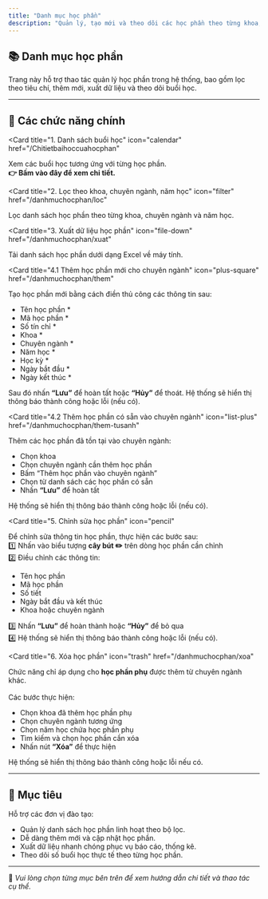```yaml
---
title: "Danh mục học phần"
description: "Quản lý, tạo mới và theo dõi các học phần theo từng khoa, chuyên ngành và năm học trong hệ thống FMedu."
---
```


## 📚 Danh mục học phần

Trang này hỗ trợ thao tác quản lý học phần trong hệ thống, bao gồm lọc theo tiêu chí, thêm mới, xuất dữ liệu và theo dõi buổi học.

---

## 📌 Các chức năng chính

<CardGroup cols="2">

<Card
  title="1. Danh sách buổi học"
  icon="calendar"
  href="/Chitietbaihoccuahocphan"
>
  Xem các buổi học tương ứng với từng học phần.
<br />
  <b>👉 Bấm vào đây để xem chi tiết.</b>
</Card>

<Card
  title="2. Lọc theo khoa, chuyên ngành, năm học"
  icon="filter"
  href="/danhmuchocphan/loc"
>
  Lọc danh sách học phần theo từng khoa, chuyên ngành và năm học.
</Card>

<Card
  title="3. Xuất dữ liệu học phần"
  icon="file-down"
  href="/danhmuchocphan/xuat"
>
  Tải danh sách học phần dưới dạng Excel về máy tính.
</Card>

</CardGroup>

<CardGroup cols="2">

<Card
  title="4.1 Thêm học phần mới cho chuyên ngành"
  icon="plus-square"
  href="/danhmuchocphan/them"
>
  Tạo học phần mới bằng cách điền thủ công các thông tin sau:
  <ul style={{ paddingLeft: "1rem", marginTop: "0.25rem" }}>
    <li>Tên học phần *</li>
    <li>Mã học phần *</li>
    <li>Số tín chỉ *</li>
    <li>Khoa *</li>
    <li>Chuyên ngành *</li>
    <li>Năm học *</li>
    <li>Học kỳ *</li>
    <li>Ngày bắt đầu *</li>
    <li>Ngày kết thúc *</li>
  </ul>
  Sau đó nhấn <b>“Lưu”</b> để hoàn tất hoặc <b>“Hủy”</b> để thoát.  
  Hệ thống sẽ hiển thị thông báo thành công hoặc lỗi (nếu có). 
</Card>

<Card
  title="4.2 Thêm học phần có sẵn vào chuyên ngành"
  icon="list-plus"
  href="/danhmuchocphan/them-tusanh"
>
  Thêm các học phần đã tồn tại vào chuyên ngành:
  <ul style={{ paddingLeft: "1rem", marginTop: "0.25rem" }}>
    <li>Chọn khoa</li>
    <li>Chọn chuyên ngành cần thêm học phần</li>
    <li>Bấm “Thêm học phần vào chuyên ngành”</li>
    <li>Chọn từ danh sách các học phần có sẵn</li>
    <li>Nhấn <b>“Lưu”</b> để hoàn tất</li>
  </ul>
  Hệ thống sẽ hiển thị thông báo thành công hoặc lỗi (nếu có).  
</Card>


<Card
  title="5. Chỉnh sửa học phần"
  icon="pencil"
>
  Để chỉnh sửa thông tin học phần, thực hiện các bước sau:
  <br />1️⃣ Nhấn vào biểu tượng <b>cây bút ✏️</b> trên dòng học phần cần chỉnh
  <br />2️⃣ Điều chỉnh các thông tin:
  <ul style={{ paddingLeft: "1rem", marginTop: "0.25rem" }}>
    <li>Tên học phần</li>
    <li>Mã học phần</li>
    <li>Số tiết</li>
    <li>Ngày bắt đầu và kết thúc</li>
    <li>Khoa hoặc chuyên ngành</li>
  </ul>
  3️⃣ Nhấn <b>“Lưu”</b> để hoàn thành hoặc <b>“Hủy”</b> để bỏ qua<br/>
  4️⃣ Hệ thống sẽ hiển thị thông báo thành công hoặc lỗi (nếu có).
</Card>

<Card
  title="6. Xóa học phần"
  icon="trash"
  href="/danhmuchocphan/xoa"
>
  Chức năng chỉ áp dụng cho <b>học phần phụ</b> được thêm từ chuyên ngành khác.
  <br /><br />
  Các bước thực hiện:
  <ul style={{ paddingLeft: "1rem" }}>
    <li>Chọn khoa đã thêm học phần phụ</li>
    <li>Chọn chuyên ngành tương ứng</li>
    <li>Chọn năm học chứa học phần phụ</li>
    <li>Tìm kiếm và chọn học phần cần xóa</li>
    <li>Nhấn nút <b>“Xóa”</b> để thực hiện</li>
  </ul>
  Hệ thống sẽ hiển thị thông báo thành công hoặc lỗi nếu có.
</Card>


</CardGroup>

---

## 🎯 Mục tiêu

Hỗ trợ các đơn vị đào tạo:

- Quản lý danh sách học phần linh hoạt theo bộ lọc.
- Dễ dàng thêm mới và cập nhật học phần.
- Xuất dữ liệu nhanh chóng phục vụ báo cáo, thống kê.
- Theo dõi số buổi học thực tế theo từng học phần.

---

📍 *Vui lòng chọn từng mục bên trên để xem hướng dẫn chi tiết và thao tác cụ thể.*

